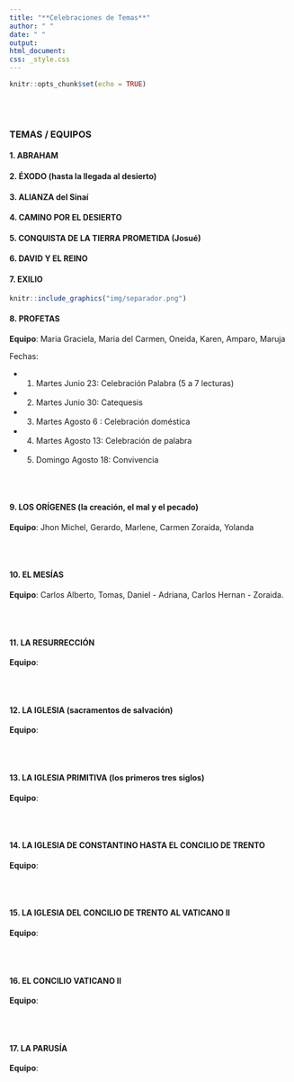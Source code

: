```yaml
---
title: "**Celebraciones de Temas**"
author: " "
date: " "
output: 
html_document:
css: _style.css
---
```



```r
knitr::opts_chunk$set(echo = TRUE)
```

</br></br>

###  **TEMAS / EQUIPOS**

<!-- </br></br> -->

#### **1. ABRAHAM**

<!-- Equipo : Oneida, Carmen Edith, Carlos Alberto, Maria Graciela -->

<!-- </br></br> -->

#### **2. ÉXODO (hasta la llegada al desierto)**

<!-- Equipo: Gerardo, Marlene, Amparo, Maria del Carmen, Yolanda -->

<!-- </br></br> -->


#### **3. ALIANZA del Sinaí**

<!-- Equipo: Daniel, Adriana, Laura, Marlene A, Yolanda -->

<!-- </br></br> -->

#### **4. CAMINO POR EL DESIERTO**

<!-- **Equipo**: Jhon Michel, Maruja, Carmen Zoraida, Miroslava, Karen -->

<!-- </br></br> -->

#### **5. CONQUISTA DE LA TIERRA PROMETIDA (Josué)**

<!-- **Equipo**: Oneida, Amparo, Carmen Edith, Gerardo, Marleny -->

<!-- </br></br> -->


#### **6. DAVID Y EL REINO**

<!-- **Equipo**: Yolanda, Marlene, Adriana, Daniel -->

<!-- </br></br> -->


#### **7. EXILIO**

<!-- **Equipo**: Carlos Hernan, Zoraida, Tomas, Miroslava -->


<!-- </br></br> -->


```r
knitr::include_graphics("img/separador.png")
```


#### **8. PROFETAS**

**Equipo**: Maria Graciela, Maria del Carmen, Oneida, Karen, Amparo, Maruja

Fechas:

* 1. Martes Junio 23: Celebración Palabra (5 a 7 lecturas)
* 2. Martes Junio 30: Catequesis
* 3. Martes Agosto 6  : Celebración doméstica
* 4. Martes Agosto 13: Celebración de palabra
* 5. Domingo Agosto 18: Convivencia 

</br></br>

#### **9. LOS ORÍGENES (la creación, el mal y el pecado)**

**Equipo**: Jhon Michel, Gerardo, Marlene, Carmen Zoraida, Yolanda

</br></br>

#### **10. EL MESÍAS**

**Equipo**: Carlos Alberto, Tomas, Daniel - Adriana, Carlos Hernan - Zoraida.

</br></br>



#### **11. LA RESURRECCIÓN**

**Equipo**:

</br></br>

#### **12. LA IGLESIA (sacramentos de salvación)**

**Equipo**:

</br></br>

#### **13. LA IGLESIA PRIMITIVA (los primeros tres siglos)**

**Equipo**:

</br></br>

#### **14. LA IGLESIA DE CONSTANTINO HASTA EL CONCILIO DE TRENTO**


**Equipo**:

</br></br>


#### **15. LA IGLESIA DEL CONCILIO DE TRENTO AL VATICANO II**

**Equipo**:

</br></br>


#### **16. EL CONCILIO VATICANO II**

**Equipo**:

</br></br>


#### **17. LA PARUSÍA**

**Equipo**:

</br></br>
